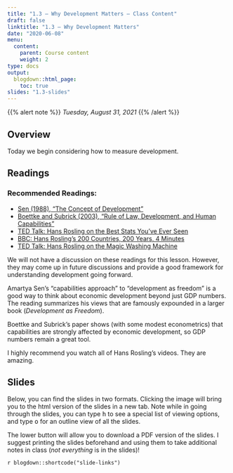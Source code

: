 ```yaml
---
title: "1.3 — Why Development Matters — Class Content"
draft: false
linktitle: "1.3 — Why Development Matters"
date: "2020-06-08"
menu:
  content:
    parent: Course content
    weight: 2
type: docs
output:
  blogdown::html_page:
    toc: true
slides: "1.3-slides"
---
```


{{% alert note %}}
*Tuesday, August 31, 2021*
{{% /alert %}}

## <i class="fas fa-info-circle fa-lg"></i> Overview

Today we begin considering how to measure development. 

## <i class="fas fa-book-reader fa-lg"></i> Readings

### Recommended Readings:

- [<i class="fas fa-file-pdf"></i> Sen (1988), "The Concept of Development"](/readings/sen-1988-concept-of-development.pdf)
- [<i class="fas fa-file-pdf"></i> Boettke and Subrick (2003), "Rule of Law, Development, and Human Capabilities"](/readings/Boettke-Subrick-2003.pdf)
- [<i class="fab fa-youtube"></i> TED Talk: Hans Rosling on the Best Stats You've Ever Seen](https://www.ted.com/talks/hans_rosling_shows_the_best_stats_you_ve_ever_seen)
- [<i class="fab fa-youtube"></i> BBC: Hans Rosling's 200 Countries, 200 Years, 4 Minutes](https://www.youtube.com/watch?v=jbkSRLYSojo)
- [<i class="fab fa-youtube"></i> TED Talk: Hans Rosling on the Magic Washing Machine](https://www.ted.com/talks/hans_rosling_and_the_magic_washing_machine)


We will not have a discussion on these readings for this lesson. However, they may come up in future discussions and provide a good framework for understanding development going forward.

Amartya Sen's "capabilities approach" to "development as freedom" is a good way to think about economic development beyond just GDP numbers. The reading summarizes his views that are famously expounded in a larger book (*Development as Freedom*).

Boettke and Subrick's paper shows (with some modest econometrics) that capabilities are strongly affected by economic development, so GDP numbers remain a great tool.

I highly recommend you watch all of Hans Rosling's videos. They are amazing.

## <i class="fas fa-chalkboard-teacher"></i> Slides

Below, you can find the slides in two formats. Clicking the image will bring you to the html version of the slides in a new tab. Note while in going through the slides, you can type <kbd>h</kbd> to see a special list of viewing options, and type <kbd>o</kbd> for an outline view of all the slides.

The lower button will allow you to download a PDF version of the slides. I suggest printing the slides beforehand and using them to take additional notes in class (*not everything* is in the slides)!

`r blogdown::shortcode("slide-links")`